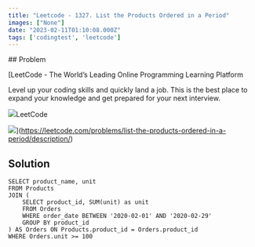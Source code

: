 ```yaml
---
title: "Leetcode - 1327. List the Products Ordered in a Period"
images: ["None"]
date: "2023-02-11T01:10:08.000Z"
tags: ['codingtest', 'leetcode']
---
```


<TOCInline toc={props.toc} asDisclosure />
## Problem

[LeetCode - The World’s Leading Online Programming Learning Platform

Level up your coding skills and quickly land a job. This is the best place to expand your knowledge and get prepared for your next interview.

![](https://leetcode.com/favicon.ico)LeetCode

![](https://leetcode.com/static/images/LeetCode_Sharing.png)](https://leetcode.com/problems/list-the-products-ordered-in-a-period/description/)

## Solution

```
SELECT product_name, unit
FROM Products
JOIN (
    SELECT product_id, SUM(unit) as unit
    FROM Orders
    WHERE order_date BETWEEN '2020-02-01' AND '2020-02-29'
    GROUP BY product_id
) AS Orders ON Products.product_id = Orders.product_id
WHERE Orders.unit >= 100

```
